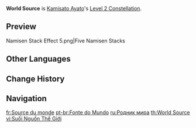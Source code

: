 {{Constellation Infobox
|image       = Constellation World Source.png
|description = [[Namisen]]'s maximum stack count is increased to 5. When Kamisato Ayato has at least 3 Namisen stacks, his [[Max HP]] is increased by 50%.
|level       = 2
|character   = Kamisato Ayato
|utility1    = Max HP Increase
}}
'''World Source''' is [[Kamisato Ayato]]'s [[Level 2 Constellation]].

==Preview==
<gallery>
Namisen Stack Effect 5.png|Five Namisen Stacks
</gallery>

==Other Languages==
{{Other Languages
|en      = World Source
|zhs     = 世有源泉
|zhs_rm  = Shì yǒu yuánquán
|zht     = 世有源泉
|zht_rm  = Shì yǒu yuánquán
|zh_tl   = Lifetime's Source
|ja      = 世に源泉ありて
|ja_rm   = Yo ni gensen arite
|ja_tl   = Source Existing in the World
|ko      = 세상에는 원천이 있다
|ko_rm   = Sesang-eneun Woncheon-i Ittta
|ko_tl   = The World has a Source
|es      = Manantial de la tierra
|es_tl   = Earth's Spring
|es_note = The Spanish translation for "Manantial" is "Spring" which specifically refers to a water spring.
|fr      = Source du monde
|fr_tl   = Source of the World
|ru      = Родник мира
|ru_tl   = World Source
|th      = World Source
|vi      = Suối Nguồn Thế Giới
|vi_tl   = 
|de      = Quelle der Welt
|de_tl   = Well of the World
|id      = World Source
|pt      = Fonte do Mundo
|pt_tl   = 
|tr      = Dünyanın Kaynağı
|tr_tl   = 
|it      = Fonte del mondo
|it_tl   = World Source
}}

==Change History==
{{Change History|2.6}}

==Navigation==
{{Talent Navbox|Kamisato Ayato}}

[[fr:Source du monde]]
[[pt-br:Fonte do Mundo]]
[[ru:Родник мира]]
[[th:World Source]]
[[vi:Suối Nguồn Thế Giới]]